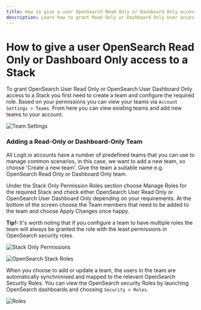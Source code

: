 ```yaml
---
title: How to give a user OpenSearch Read Only or Dashboard Only access to a Stack
description: Learn how to grant Read Only or Dashboard Only User access to OpenSearch
---
```


# How to give a user OpenSearch Read Only or Dashboard Only access to a Stack

To grant OpenSearch User Read Only or OpenSearch User Dashboard Only access to a 
Stack you first need to create a team and configure the required role. Based on 
your permissions you can view your teams via `Account Settings > Teams`. 
From here you can view existing teams and add new teams to your account.

![Team Settings](@/images/help/account-access/team-settings.png)

### Adding a Read-Only or Dashboard-Only Team

All Logit.io accounts have a number of predefined teams that you can use to manage 
common scenarios, in this case, we want to add a new team, so choose 'Create a new team'. 
Give the team a suitable name e.g. OpenSearch Read Only or Dashboard Only team.

Under the Stack Only Permission Roles section choose Manage Roles for the required 
Stack and check either OpenSearch User Read Only or OpenSearch User Dashboard 
Only depending on your requirements. At the bottom of the screen choose the Team 
members that need to be added to the team and choose Apply Changes once happy.

**Tip!:** It's worth noting that if you configure a team to have multiple roles the 
team will always be granted the role with the least permissions in OpenSearch security roles.

![Stack Only Permissions](@/images/help/account-access/stack-only-permissions.png)

![OpenSearch Stack Roles](@/images/help/account-access/opensearch-stack-roles.png)

When you choose to add or update a team, the users in the team are automatically 
synchronised and mapped to the relevant OpenSearch Security Roles. You can view the 
OpenSearch security Roles by launching OpenSearch dashboards and choosing `Security > Roles`.

![Roles](@/images/help/account-access/roles(1).png)
